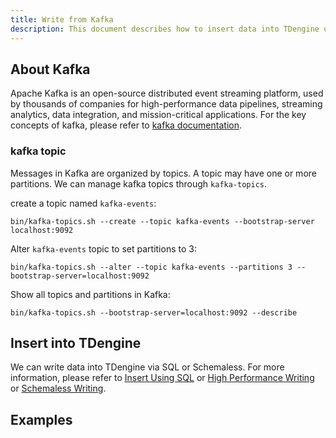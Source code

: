 ```yaml
---
title: Write from Kafka
description: This document describes how to insert data into TDengine using Kafka.
---
```



## About Kafka 

Apache Kafka is an open-source distributed event streaming platform, used by thousands of companies for high-performance data pipelines, streaming analytics, data integration, and mission-critical applications. For the key concepts of kafka, please refer to [kafka documentation](https://kafka.apache.org/documentation/#gettingStarted).

### kafka topic

Messages in Kafka are organized by topics. A topic may have one or more partitions. We can manage kafka topics through `kafka-topics`.

create a topic named `kafka-events`:
 
```
bin/kafka-topics.sh --create --topic kafka-events --bootstrap-server localhost:9092
```

Alter `kafka-events` topic to set partitions to 3:

```
bin/kafka-topics.sh --alter --topic kafka-events --partitions 3 --bootstrap-server=localhost:9092
```

Show all topics and partitions in Kafka:

```
bin/kafka-topics.sh --bootstrap-server=localhost:9092 --describe
```

## Insert into TDengine

We can write data into TDengine via SQL or Schemaless. For more information, please refer to [Insert Using SQL](../sql-writing/) or [High Performance Writing](../high-volume/) or [Schemaless Writing](../../../reference/schemaless/).

## Examples

<Tabs defaultValue="Python" groupId="lang">
  <TabItem label="Python" value="Python">
    <PyKafka />
  </TabItem>
</Tabs>

